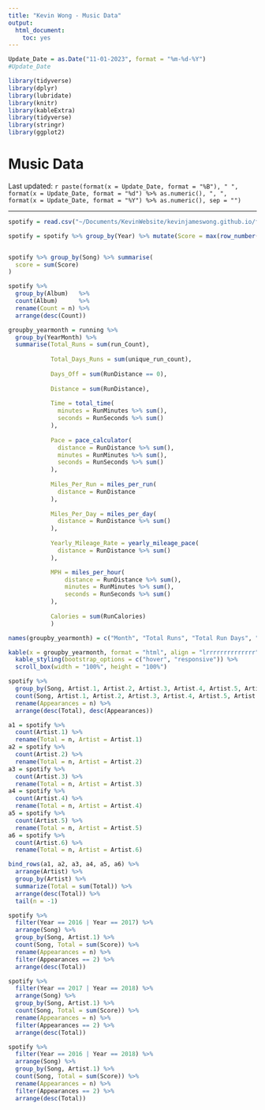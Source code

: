 ```yaml
---
title: "Kevin Wong - Music Data"
output:
  html_document:
    toc: yes
---
```


```r
Update_Date = as.Date("11-01-2023", format = "%m-%d-%Y")
#Update_Date

library(tidyverse)
library(dplyr)
library(lubridate)
library(knitr)
library(kableExtra)
library(tidyverse)
library(stringr)
library(ggplot2)
```



<h1>Music Data</h1>

<p class="last-updated">
Last updated: `r paste(format(x = Update_Date, format = "%B"), " ", format(x = Update_Date, format = "%d") %>% as.numeric(), ", ", format(x = Update_Date, format = "%Y") %>% as.numeric(), sep = "")`
</p>

<hr />


```r
spotify = read.csv("~/Documents/KevinWebsite/kevinjameswong.github.io/files/Spotify Wrapped - Spotify Wrapped.csv")
```

```r
spotify = spotify %>% group_by(Year) %>% mutate(Score = max(row_number()) + 1 - row_number(), Kevin = 1) %>% filter(Song != "")



```


```r
spotify %>% group_by(Song) %>% summarise(
  score = sum(Score)
)
```

```r
spotify %>%
  group_by(Album)   %>%
  count(Album)      %>%
  rename(Count = n) %>%
  arrange(desc(Count))

groupby_yearmonth = running %>%
  group_by(YearMonth) %>%
  summarise(Total_Runs = sum(run_Count),
            
            Total_Days_Runs = sum(unique_run_count),
            
            Days_Off = sum(RunDistance == 0),
            
            Distance = sum(RunDistance),
            
            Time = total_time(
              minutes = RunMinutes %>% sum(),
              seconds = RunSeconds %>% sum()
            ),
            
            Pace = pace_calculator(
              distance = RunDistance %>% sum(),
              minutes = RunMinutes %>% sum(),
              seconds = RunSeconds %>% sum()
            ),
            
            Miles_Per_Run = miles_per_run(
              distance = RunDistance
            ),
            
            Miles_Per_Day = miles_per_day(
              distance = RunDistance %>% sum()
            ),
            
            Yearly_Mileage_Rate = yearly_mileage_pace(
              distance = RunDistance %>% sum()
            ),

            MPH = miles_per_hour(
                distance = RunDistance %>% sum(),
                minutes = RunMinutes %>% sum(),
                seconds = RunSeconds %>% sum()
            ),
            
            Calories = sum(RunCalories)
            )

names(groupby_yearmonth) = c("Month", "Total Runs", "Total Run Days", "Days Off", "Miles", "Time", "Pace", "Miles Per Run", "Miles Per Day", "Yearly Mile Rate", "MPH", "Total Calories Burned")

kable(x = groupby_yearmonth, format = "html", align = "lrrrrrrrrrrrrrr") %>%
  kable_styling(bootstrap_options = c("hover", "responsive")) %>%
  scroll_box(width = "100%", height = "100%")
```

```r
spotify %>%
  group_by(Song, Artist.1, Artist.2, Artist.3, Artist.4, Artist.5, Artist.6) %>%
  count(Song, Artist.1, Artist.2, Artist.3, Artist.4, Artist.5, Artist.6, Total = sum(Score)) %>%
  rename(Appearances = n) %>%
  arrange(desc(Total), desc(Appearances))
```

```r
a1 = spotify %>%
  count(Artist.1) %>%
  rename(Total = n, Artist = Artist.1)
a2 = spotify %>%
  count(Artist.2) %>%
  rename(Total = n, Artist = Artist.2)
a3 = spotify %>%
  count(Artist.3) %>%
  rename(Total = n, Artist = Artist.3)
a4 = spotify %>%
  count(Artist.4) %>%
  rename(Total = n, Artist = Artist.4)
a5 = spotify %>%
  count(Artist.5) %>%
  rename(Total = n, Artist = Artist.5)
a6 = spotify %>%
  count(Artist.6) %>%
  rename(Total = n, Artist = Artist.6)

bind_rows(a1, a2, a3, a4, a5, a6) %>%
  arrange(Artist) %>%
  group_by(Artist) %>%
  summarize(Total = sum(Total)) %>%
  arrange(desc(Total)) %>%
  tail(n = -1)
```


```r
spotify %>%
  filter(Year == 2016 | Year == 2017) %>%
  arrange(Song) %>%
  group_by(Song, Artist.1) %>%
  count(Song, Total = sum(Score)) %>%
  rename(Appearances = n) %>%
  filter(Appearances == 2) %>%
  arrange(desc(Total))
```

```r
spotify %>%
  filter(Year == 2017 | Year == 2018) %>%
  arrange(Song) %>%
  group_by(Song, Artist.1) %>%
  count(Song, Total = sum(Score)) %>%
  rename(Appearances = n) %>%
  filter(Appearances == 2) %>%
  arrange(desc(Total))
```

```r
spotify %>%
  filter(Year == 2016 | Year == 2018) %>%
  arrange(Song) %>%
  group_by(Song, Artist.1) %>%
  count(Song, Total = sum(Score)) %>%
  rename(Appearances = n) %>%
  filter(Appearances == 2) %>%
  arrange(desc(Total))
```








